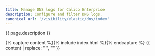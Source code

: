 ```yaml
---
title: Manage DNS logs for Calico Enterprise
description: Configure and filter DNS logs.
canonical_url: '/visibility/elastic/dns/index'
---
```


{{ page.description }}

{% capture content %}{% include index.html %}{% endcapture %}
{{ content | replace: "    ", "" }}